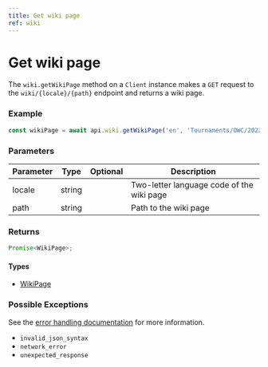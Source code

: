 ```yaml
---
title: Get wiki page
ref: wiki
---
```


# Get wiki page

The `wiki.getWikiPage` method on a `Client` instance makes a `GET` request to the `wiki/{locale}/{path}` endpoint and returns a wiki page.

### Example

```ts
const wikiPage = await api.wiki.getWikiPage('en', 'Tournaments/OWC/2022');
```

### Parameters

| Parameter | Type   | Optional | Description                               |
| --------- | ------ | -------- | ----------------------------------------- |
| locale    | string |          | Two-letter language code of the wiki page |
| path      | string |          | Path to the wiki page                     |

### Returns

```ts
Promise<WikiPage>;
```

#### Types

- [WikiPage](/references/wiki-page)

### Possible Exceptions

See the [error handling documentation](/extras/error-handling) for more information.

- `invalid_json_syntax`
- `network_error`
- `unexpected_response`
